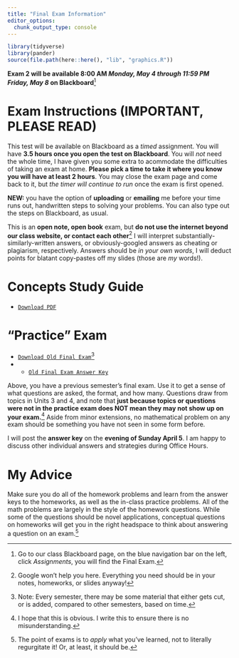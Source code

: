 ```yaml
---
title: "Final Exam Information"
editor_options: 
  chunk_output_type: console
---
```


```r
library(tidyverse)
library(pander)
source(file.path(here::here(), "lib", "graphics.R"))
```

**Exam 2 will be available 8:00 AM _Monday, May 4 through 11:59 PM Friday, May 8_ on Blackboard**^[Go to our class Blackboard page, on the blue navigation bar on the left, click *Assignments*, you will find the Final Exam.]

# Exam Instructions (IMPORTANT, PLEASE READ)

This test will be available on Blackboard as a *timed* assignment. You will have **3.5 hours once you open the test on Blackboard**. You will *not* need the whole time, I have given you some extra to acommodate the difficulties of taking an exam at home. **Please pick a time to take it where you know you will have at least 2 hours**. You may close the exam page and come back to it, but *the timer will continue to run* once the exam is first opened.

**NEW:** you have the option of **uploading** or **emailing** me before your time runs out, handwritten steps to solving your problems. You can also type out the steps on Blackboard, as usual.

This is an **open note, open book** exam, but **do not use the internet beyond our class website, or contact each other**^[Google won't help you here. Everything you need should be in your notes, homeworks, or slides anyway!] I will interpret substantially-similarly-written answers, or obviously-googled answers as cheating or plagiarism, respectively. Answers should be *in your own words*, I will deduct points for blatant copy-pastes off my slides (those are *my* words!).

# Concepts Study Guide

- [<i class="fas fa-file-pdf"></i> `Download PDF`](/examprep/final_exam_study_guide.pdf)

# "Practice" Exam

- [<i class="fas fa-file-pdf"></i> `Download Old Final Exam`](/examprep/Exam3.pdf)^[Note: Every semester, there may be some material that either gets cut, or is added, compared to other semesters, based on time.]
- - [<i class="far fa-life-ring"></i> `Old Final Exam Answer Key`](/examprep/Exam3_Answer_key.pdf)


Above, you have a previous semester's final exam. Use it to get a sense of what questions are asked, the format, and how many. Questions draw from topics in Units 3 and 4, and note that **just because topics or questions were not in the practice exam does NOT mean they may not show up on your exam.**^[I hope that this is obvious. I write this to ensure there is no misunderstanding.] Aside from minor extensions, no mathematical problem on any exam should be something you have not seen in some form before. 

I will post the **answer key** on the **evening of Sunday April 5**. I am happy to discuss other individual answers and strategies during Office Hours.

# My Advice

Make sure you do all of the homework problems and learn from the answer keys to the homeworks, as well as the in-class practice problems. All of the math problems are largely in the style of the homework questions. While some of the questions should be novel applications, conceptual questions on homeworks will get you in the right headspace to think about answering a question on an exam.^[The point of exams is to *apply* what you've learned, not to literally regurgitate it! Or, at least, it should be.]